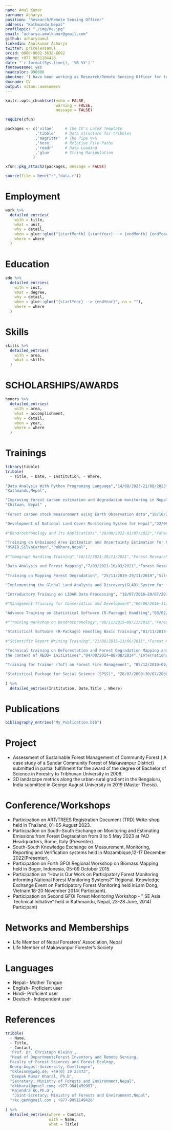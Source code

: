 ```yaml
---
name: Amul Kumar
surname: Acharya
position: "Research/Remote Sensing Officer"
address: "Kathmandu,Nepal"
profilepic: "./img/me.jpg"
email: "acharya.amulkumar@gmail.com"
github: acharyaamul
linkedin: Amulkumar Acharya
twitter: pricelessamul
orcid: 0000-0002-3638-6692
phone: +977 9851184438
date: "`r format(Sys.time(), '%B %Y')`"
fontawesome: yes
headcolor: 990000
aboutme: "I have been working as Research/Remote Sensing Officer for ten years at Forest Reserch and Training Centre, Nepal. I have a deep driven passion for application of Remote sensing and GIS techniques in Forestry sector.I have prepared this CV using Rmarkdown."
docname: CV
output: vitae::awesomecv
---
```


```r
knitr::opts_chunk$set(echo = FALSE,
                      warning = FALSE,
                      message = FALSE)

require(xfun)

packages <- c('vitae'     # The CV's LaTeX Template
             ,'tibble'    # Data structure for tribbles
             ,'magrittr'  # The Pipe %>%
             ,'here'      # Relative File Paths
             ,'readr'     # Data Loading
             ,'glue'      # String Manipulation
            )

xfun::pkg_attach2(packages, message = FALSE)

source(file = here("r","data.r"))

```

# Employment

```r

work %>%
  detailed_entries(
    with = title,
    what = unit,
    why = detail,
    when = glue::glue("{startMonth} {startYear} --> {endMonth} {endYear}",.na = ""),
    where = where
  )

```

# Education

```r

edu %>%
  detailed_entries(
    with = inst,
    what = degree,
    why = detail,
    when = glue::glue("{startYear} --> {endYear}",.na = ""),
    where = where
  )

```

# Skills

```r

skills %>%
  detailed_entries(
    with = area,
    what = skills
  )

```

# SCHOLARSHIPS/AWARDS

```r

honors %>%
  detailed_entries(
    with = area,
    what = accomplishment,
    why = detail,
    when = year,
    where = where
  )

```


# Trainings

```r
library(tibble)
tribble(
  ~ Title, ~ Date, ~ Institution, ~ Where,
  
"Data Analysis With Python Programing Language","14/08/2023-21/08/2023","Forest Research and Training Centre",
"Kathmandu,Nepal",

"Improving forest carbon estimation and degradation monitoring in Nepal","23/07/2022-27/07/2022","USAID,NASA,ICIMOD",
"Chitwan, Nepal" ,
 
"Forest carbon stock measurement using Earth Observation data","10/10/2022-11/11/2022","USAID,NASA,ICIMOD","Kathmandu, Nepal",

"Development of National Land Cover Monitoring System for Nepal","22/08/2022-26/08/2022","USAID,NASA,ICIMOD","Lalitpur, Nepal",
  
#"Dendrochronology and Its Applications","28/06/2022-01/07/2022","Forest Research and Training Centre","Kathmandu,Nepal",  

"Training on Unbaiased Area Estimation and Uncertainty Estimation for Forest Degradation in Nepal","23/05/2022-27/05/22",
"USAID,SilvaCarbon","Pokhara,Nepal",
  
#"Tomograph Handling Training","16/11/2021-28/11/2021","Forest Research and Training Centre","Kathmandu,Nepal",  

"Data Analysis and Forest Mapping","7/03/2021-16/03/2021","Forest Research and Training Centre","Kathmandu,Nepal",
  
"Training on Mapping Forest Degradation", "25/11/2019-29/11/2019","SilvaCarbon,ICIMOD","Chitawan,Nepal",

"Implementing the Global Land Analysis and Discovery(GLAD) System for forest cover change mapping","24/04/2017-28/04/2017","USAID,SilvaCarbon Global Land Analysis & Discovery","Kathmandu, Nepal",
  
"Introductory Training on LIDAR Data Processing", "18/07/2016–20/07/2016","USAID and US Forest Service-SilvaCarbon","Kathmandu, Nepal",

#"Management Training for Conservation and Development","06/06/2016–11/07/2016","Central Forests Training and Extension Center","Kathmandu, Nepal",

"Advance Training on Statistical Software (R-Package) Handling","08/02/2016–12/02/2016","Forest Research and Training Centre(Formerly Department of Forest Research and Survey)", "Kathmandu, Nepal", 

#"Training Workshop on Dendrochronology","08/11/2015–09/11/2015","Forest Research and Training Centre(Formerly Department of Forest Research and Survey)", "Kathmandu, Nepal",

"Statistical Software (R-Package) Handling Basic Training","01/11/2015–05/11/2015","Forest Research and Training Centre(Formerly Department of Forest Research and Survey)", "Kathmandu, Nepal",
  
#"Scientific Report Writing Training","21/06/2015–23/06/2015","Forest Research and Training Centre(Formerly Department of Forest Research and Survey)", "Kathmandu, Nepal",  
  
"Technical training on Deforestation and Forest Degradation Mapping and Monitoring using Multi-scale Geospatial methods in
the context of REDD+ Initiatives","04/08/2014–08/08/2014","International Centre for Integrated Mountain Development (ICIMOD)","Lalitpur,Nepal",

"Training for Trainer (ToT) on Forest Fire Management", "05/12/2010–09/12/2010", "Ministry of Forests and Soil conservation and U.S. Department of State and U.S. Forest Service.", "Hetauda, Nepal",

"Statistical Package for Social Science (SPSS)", "28/07/2009–30/07/2009", "Memorial Centre of Excellence (MemCoE)", "Institute of Forestry,Hetauda (Nepal)"
 
) %>%
  detailed_entries(Institution, Date,Title , Where)
```

# Publications

```r
bibliography_entries("My_Publication.bib")

```


# Project
- Assessment of Sustainable Forest Management of Community Forest ( A case study of a Sundar Community Forest of Makawanpur District)         submitted in partial fulfillment for the award of the degree of Bachelor of Science in Forestry to Tribhuvan University in 2009.
- 3D landscape metrics along the urban-rural gradient in the Bengaluru, India submitted in George August University in 2019 (Master          Thesis).

# Conference/Workshops

- Participation on ART/TREES Registration Document (TRD) Write-shop held in Thailand, 01-05 August 2023.
- Participation on South-South Exchange on Monitoring and Estimating Emissions from Forest Degradation from 3 to 5 May 2023 at FAO Headquarters, Rome, Italy (Presenter).
- South-South Knowledge Exchange on Measurement, Monitoring, Reporting and Verification systems held in Mozambique,12-17 December 2022(Presenter).
- Participation on Forth GFOI Regional Workshop on Biomass Mapping held in Bogor, Indonesia, 05-09 October 2015.
- Participation on "How is Our Work on Participatory Forest Monitoring informing National Forest Monitoring Systems?" Regional.
  Knowledge Exchange Event on Participatory Forest Monitoring held inLam Dong, Vietnam,18-20 November 2014( Participant).
- Participation on Second GFOI Forest Monitoring Workshop - " SE Asia Technical Initiative" held in Kathmandu, Nepal, 23-28 June, 2014(      Participant)

# Networks and Memberships

- Life Member of Nepal Foresters' Association, Nepal
- Life Member of Makawanpur Forester's Society

# Languages

- Nepali- Mother Tongue 
- English- Proficient user
- Hindi- Proficient user
- Deutsch- Independent user

# References

```r
tribble(
  ~ Name,
  ~ Title,
  ~ Contact,
  'Prof. Dr. Christoph Kleinn',
  "Head of Department;Forest Inventory and Remote Sensing, 
  Faculty of Forest Sciences and Forest Ecology,
  Georg-August-University, Goettingen",
  "CKleinn@gwdg.de; +49[0] 39 23473",
  'Deepak Kumar Kharal, Ph.D',
  "Secretary; Ministry of Forests and Environment,Nepal",
  "dkkharal@gmail.com; +977-9841499987",
  'Rajendra KC,Ph.D',
   "Joint-Scretary; Ministry of Forests and Environment,Nepal",
  "rkc.gen@gmail.com ; +977-9851149420"
  
) %>%
  detailed_entries(where = Contact,
                   with = Name,
                   what = Title) 
```



